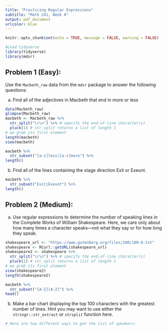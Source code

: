 ```yaml
---
title: "Practicing Regular Expressions"
subtitle: "Math 241, Week 8"
output: pdf_document
urlcolor: blue
---
```


```r
knitr::opts_chunk$set(echo = TRUE, message = FALSE, warning = FALSE)
```

```r
#Load tidyverse
library(tidyverse)
library(mdsr)
```


## Problem 1 (Easy): 

Use the `Macbeth_raw` data from the `mdsr` package to answer the following questions:

a. Find all of the adjectives in Macbeth that end in more or less


```r
data(Macbeth_raw)
glimpse(Macbeth_raw)
macbeth <- Macbeth_raw %>%
  str_split("\r\n") %>% # specify the end-of-line character(s)
  pluck(1) # str_split returns a list of length 1
# we grab its first element
length(macbeth)
view(macbeth)

macbeth %>% 
  str_subset("[a-z]less|[a-z]more") %>% 
length()


```


b. Find all of the lines containing the stage direction Exit or Exeunt.

```r
macbeth %>% 
  str_subset("Exit|Exeunt") %>% 
length()
```

## Problem 2 (Medium): 

a. Use regular expressions to determine the number of speaking lines in the Complete Works of William Shakespeare. Here, we care only about how many times a character speaks—not what they say or for how long they
speak.

```r
shakespeare_url <- "https://www.gutenberg.org/files/100/100-0.txt"
shakespeare <- RCurl::getURL(shakespeare_url)
shakespeare2 <- shakespeare %>%
  str_split("\r\n") %>% # specify the end-of-line character(s)
  pluck(1) # str_split returns a list of length 1
# we grab its first element
view(shakespeare2)
length(shakespeare2)
```

```r
macbeth %>% 
  str_subset("[A-Z][A-Z]") %>% 
head()
```

b. Make a bar chart displaying the top 100 characters with the greatest number of lines. Hint you may want to use either the `stringr::str_extract` or `strsplit` function here.

```r
# Here are two different ways to get the list of speakers:

```


